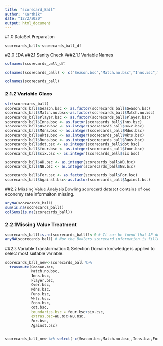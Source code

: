 ---
title: "scorecard_Ball"
author: "Karthik"
date: "12/2/2020"
output: html_document
---
#1.0 DataSet Preparation
```{r}
scorecards_ball<-scorecards_ball_df
```

#2.0 EDA
##2.1 Sanity Check
###2.1.1 Variable Names
```{r}
colnames(scorecards_ball_df)
```

```{r}
colnames(scorecards_ball) <- c("Season.bsc","Match.no.bsc","Inns.bsc","Player.bsc","Over.bsc","Mdns.bsc","Runs.bsc","Wkts.bsc","Econ.bsc","dot.bsc","four.bsc","six.bsc","WD.bsc","NB.bsc","For.bsc","Against.bsc")

colnames(scorecards_ball)
```

### 2.1.2 Variable Class

```{r}
str(scorecards_ball)
scorecards_ball$Season.bsc <- as.factor(scorecards_ball$Season.bsc)
scorecards_ball$Match.no.bsc<-as.factor(scorecards_ball$Match.no.bsc)
scorecards_ball$Player.bsc <- as.factor(scorecards_ball$Player.bsc)
scorecards_ball$Inns.bsc <- as.factor(scorecards_ball$Inns.bsc)
scorecards_ball$Over.bsc <- as.integer(scorecards_ball$Over.bsc)
scorecards_ball$Mdns.bsc <- as.integer(scorecards_ball$Mdns.bsc)
scorecards_ball$Wkts.bsc <- as.integer(scorecards_ball$Wkts.bsc)
scorecards_ball$Runs.bsc <- as.integer(scorecards_ball$Runs.bsc)
scorecards_ball$dot.bsc <- as.integer(scorecards_ball$dot.bsc)
scorecards_ball$four.bsc <- as.integer(scorecards_ball$four.bsc)
scorecards_ball$six.bsc <- as.integer(scorecards_ball$six.bsc)

scorecards_ball$WD.bsc <- as.integer(scorecards_ball$WD.bsc)
scorecards_ball$NB.bsc <- as.integer(scorecards_ball$NB.bsc)

scorecards_ball$For.bsc <- as.factor(scorecards_ball$For.bsc)
scorecards_ball$Against.bsc<-as.factor(scorecards_ball$Against.bsc)
```
##2.2 Missing Value Analysis
Bowling scorecard dataset contains of one economy rate informaiton missing.
```{r}
anyNA(scorecards_ball)
sum(is.na(scorecards_ball))
colSums(is.na(scorecards_ball))
```

### 2.2.1Missing Value Treatment
```{r}

scorecards_ball[is.na(scorecards_ball)]<-0 # It can be found that JP duminy hasn't bowled any overs,hence the economy rate has been equated to zero.
anyNA(scorecards_ball) # Now the Bowlers scorecard information is filled with complete observations only.
```

##2.3 Variable Transformation & Selection
Domain knowledge is applied to select most suitable variable.
```{r}
scorecards_ball_new<-scorecards_ball %>%  
  transmute(Season.bsc,
            Match.no.bsc,
            Inns.bsc,
            Player.bsc,
            Over.bsc,
            Mdns.bsc,
            Runs.bsc,
            Wkts.bsc,
            Econ.bsc,
            dot.bsc,
            boundaries.bsc = four.bsc+six.bsc,
            extras.bsc=WD.bsc+NB.bsc,
            For.bsc,
            Against.bsc)
 

scorecards_ball_new %>% select(-c(Season.bsc,Match.no.bsc,,Inns.bsc,For.bsc,dot.bsc,Against.bsc,Player.bsc)) %>%ggpairs()
```







